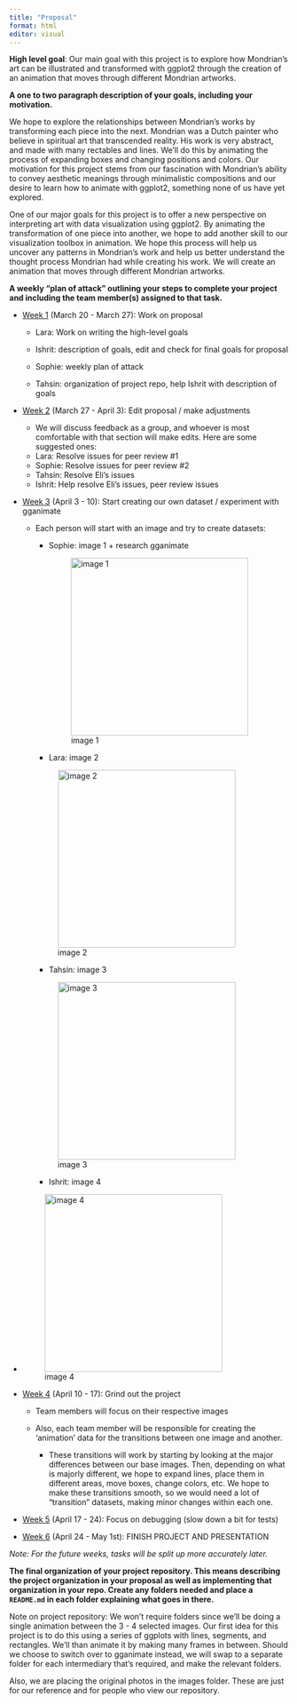 ```yaml
---
title: "Proposal"
format: html
editor: visual
---
```


**High level goal**: Our main goal with this project is to explore how Mondrian’s art can be illustrated and transformed with ggplot2 through the creation of an animation that moves through different Mondrian artworks.

**A one to two paragraph description of your goals, including your motivation.**

We hope to explore the relationships between Mondrian's works by transforming each piece into the next. Mondrian was a Dutch painter who believe in spiritual art that transcended reality. His work is very abstract, and made with many rectables and lines. We’ll do this by animating the process of expanding boxes and changing positions and colors. Our motivation for this project stems from our fascination with Mondrian's ability to convey aesthetic meanings through minimalistic compositions and our desire to learn how to animate with ggplot2, something none of us have yet explored.

One of our major goals for this project is to offer a new perspective on interpreting art with data visualization using ggplot2. By animating the transformation of one piece into another, we hope to add another skill to our visualization toolbox in animation. We hope this process will help us uncover any patterns in Mondrian's work and help us better understand the thought process Mondrian had while creating his work. We will create an animation that moves through different Mondrian artworks.

**A weekly “plan of attack” outlining your steps to complete your project and including the team member(s) assigned to that task.**

-   [Week 1]{.underline} (March 20 - March 27): Work on proposal

    -   Lara: Work on writing the high-level goals

    -   Ishrit: description of goals, edit and check for final goals for proposal

    -   Sophie: weekly plan of attack

    -   Tahsin: organization of project repo, help Ishrit with description of goals

-   [Week 2]{.underline} (March 27 - April 3): Edit proposal / make adjustments

    -   We will discuss feedback as a group, and whoever is most comfortable with that section will make edits. Here are some suggested ones:
    -   Lara: Resolve issues for peer review #1
    -   Sophie: Resolve issues for peer review #2
    -   Tahsin: Resolve Eli's issues
    -   Ishrit: Help resolve Eli's issues, peer review issues

-   [Week 3]{.underline} (April 3 - 10): Start creating our own dataset / experiment with gganimate

    -   Each person will start with an image and try to create datasets:

        -   Sophie: image 1 + research gganimate

            ![image 1](images/Mondrian%201.jpg){width="320"}

        -   Lara: image 2

        ![image 2](images/Mondrian%202.jpg){width="320"}

        -   Tahsin: image 3

        ![image 3](images/Mondrian%203.jpg){width="320"}

        -   Ishrit: image 4

-   

    ![image 4](images/Mondrian%204.jpg){width="320"}

-   [Week 4]{.underline} (April 10 - 17): Grind out the project

    -   Team members will focus on their respective images

    -   Also, each team member will be responsible for creating the 'animation' data for the transitions between one image and another.

        -   These transitions will work by starting by looking at the major differences between our base images. Then, depending on what is majorly different, we hope to expand lines, place them in different areas, move boxes, change colors, etc. We hope to make these transitions smooth, so we would need a lot of "transition" datasets, making minor changes within each one.

-   [Week 5]{.underline} (April 17 - 24): Focus on debugging (slow down a bit for tests)

-   [Week 6]{.underline} (April 24 - May 1st): FINISH PROJECT AND PRESENTATION

*Note: For the future weeks, tasks will be split up more accurately later.*

**The final organization of your project repository. This means describing the project organization in your proposal as well as implementing that organization in your repo. Create any folders needed and place a `README.md` in each folder explaining what goes in there.**

Note on project repository: We won't require folders since we'll be doing a single animation between the 3 - 4 selected images. Our first idea for this project is to do this using a series of ggplots with lines, segments, and rectangles. We'll than animate it by making many frames in between. Should we choose to switch over to gganimate instead, we will swap to a separate folder for each intermediary that's required, and make the relevant folders.

Also, we are placing the original photos in the images folder. These are just for our reference and for people who view our repository.
